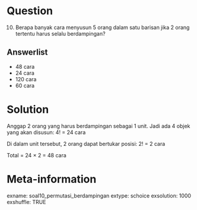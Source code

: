 Question
========
(10) Berapa banyak cara menyusun 5 orang dalam satu barisan jika 2 orang tertentu harus selalu berdampingan?

Answerlist
----------
* 48 cara
* 24 cara
* 120 cara
* 60 cara

Solution
========
Anggap 2 orang yang harus berdampingan sebagai 1 unit.
Jadi ada 4 objek yang akan disusun: 4! = 24 cara

Di dalam unit tersebut, 2 orang dapat bertukar posisi: 2! = 2 cara

Total = 24 × 2 = 48 cara

Meta-information
================
exname: soal10_permutasi_berdampingan
extype: schoice
exsolution: 1000
exshuffle: TRUE
